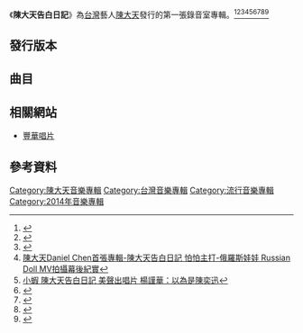 {{Infobox album
| name       = 陳大天告白日記
| type       = 專輯
| artist     = [[陳大天|陳大天]]
| cover      = 
| released   = 2014年11月11日 <small>([[中華民國|臺灣]])</small>
| genre      = [[流行音樂|流行音樂]]
| label      = [[豐華唱片|豐華唱片]]
| producer   = 
| prev_title = 
| prev_year  = 
| next_title = [[一百種失戀的方法|一百種失戀的方法]]
| next_year  = 2016 <!-- 6月21日 -->
}}
《'''陳大天告白日記'''》為[[台灣|台灣]]藝人[[陳大天|陳大天]]發行的第一張錄音室專輯。<ref>{{Cite web |url=http://ent.ltn.com.tw/news/breakingnews/1154672 |title=陳大天告白遭打槍滿身彈孔寫成新歌 |accessdate=2016-08-03 |archive-date=2016-08-19 |archive-url=https://web.archive.org/web/20160819164503/http://ent.ltn.com.tw/news/breakingnews/1154672 |dead-url=no }}</ref><ref>{{Cite web |url=http://ent.appledaily.com.tw/enews/article/entertainment/20141121/36214557/ |title=陳大天與天王周杰倫的「天倫之樂」組合共譜〈俄羅斯娃娃〉 |accessdate=2016-08-03 |archive-date=2016-08-15 |archive-url=https://web.archive.org/web/20160815011803/http://ent.appledaily.com.tw/enews/article/entertainment/20141121/36214557/ |dead-url=no }}</ref><ref>{{Cite web |url=http://ent.appledaily.com.tw/enews/article/entertainment/20141103/36184458/ |title=小蝦化聲陳大天出輯 撞臉威爾史密斯太瞎 |accessdate=2016-08-03 |archive-date=2016-08-15 |archive-url=https://web.archive.org/web/20160815005819/http://ent.appledaily.com.tw/enews/article/entertainment/20141103/36184458/ |dead-url=no }}</ref><ref>[https://www.youtube.com/watch?v=z5KAThOrlMY 陳大天Daniel Chen首張專輯-陳大天告白日記 怕怕主打-俄羅斯娃娃 Russian Doll MV拍攝幕後紀實]</ref><ref>[https://www.youtube.com/watch?v=MIf3aP9YfhA 小蝦 陳大天告白日記 美聲出唱片 楊謹華：以為是陳奕迅]</ref><ref>{{Cite web |url=http://jamie0128.pixnet.net/blog/post/108167938-%E3%80%90%E5%B0%88%E8%BC%AFreview%E3%80%91%E3%80%8A%E9%99%B3%E5%A4%A7%E5%A4%A9%E5%91%8A%E7%99%BD%E6%97%A5%E8%A8%98%E3%80%8B%E6%97%A2%E8%AA%A0%E6%87%87%E5%8F%88%E7%98%8B |title=【專輯Review】《陳大天告白日記》既誠懇又瘋狂的絕妙新人 |accessdate=2016-08-03 |archive-date=2016-09-16 |archive-url=https://web.archive.org/web/20160916093246/http://jamie0128.pixnet.net/blog/post/108167938-%e3%80%90%e5%b0%88%e8%bc%afreview%e3%80%91%e3%80%8a%e9%99%b3%e5%a4%a7%e5%a4%a9%e5%91%8a%e7%99%bd%e6%97%a5%e8%a8%98%e3%80%8b%e6%97%a2%e8%aa%a0%e6%87%87%e5%8f%88%e7%98%8b |dead-url=no }}</ref><ref>{{Cite web |url=https://www.kkbox.com/tw/tc/album/52y1SGKnMOtue.0FHcjn0091-index.html |title=KKBOX |accessdate=2016-08-03 |archive-date=2016-08-22 |archive-url=https://web.archive.org/web/20160822091435/https://www.kkbox.com/tw/tc/album/52y1SGKnMOtue.0FHcjn0091-index.html |dead-url=no }}</ref><ref>{{Cite web |url=http://star.ettoday.net/news/424758 |title=這招不要學！「小蝦」陳大天告白竟送XX　嚇跑曖昧對象 |accessdate=2016-08-03 |archive-date=2016-08-20 |archive-url=https://web.archive.org/web/20160820145849/http://star.ettoday.net/news/424758 |dead-url=no }}</ref><ref>{{Cite web |url=http://www.epochtimes.com/b5/14/11/12/n4293884.htm |title=小蝦告白遭拒 楊謹華出主意斷桃花 |accessdate=2016-08-03 |archive-date=2016-08-19 |archive-url=https://web.archive.org/web/20160819162356/http://www.epochtimes.com/b5/14/11/12/n4293884.htm |dead-url=no }}</ref>

==發行版本==

==曲目==
{{Tracklist
| total_length = 

| title1 = 俄羅斯娃娃 
| note1 = 
| longnote1 = 
| music1 =
| lyrics1 = 
| arranger1 = 
| producer1 = 
| length1 = 

| title2 = 每每
| note2 = 
| longnote2 = [[八大電視|八大電視]]韓劇《[[不要戀愛要結婚|不要戀愛要結婚]]》片頭曲
| music2 = 
| lyrics2 = 
| arranger2 = 
| producer2 = 
| length2 =

| title3 = Rock N Roll is Dead
| note3 = 
| longnote3 = 
| music3 = 
| lyrics3 = 
| arranger3 = 
| producer3 = 
| length3 = 

| title4 = Line 886
| note4 = 
| longnote4 = 
| music4 = 
| lyrics4 = 
| arranger4 = 
| producer4 = 
| length4 = 

| title5 = 釣蝦
| note5 = 
| longnote5 = 
| music5 = 
| lyrics5 = 
| arranger5 = 
| producer5 = 
| length5 = 

| title6 = 無能為力
| note6 = 
| longnote6 = 
| music6 = 
| lyrics6 = 
| arranger6 = 
| producer6 = 
| length6 = 

| title7 = 娘子啊 快跟牛魔王出來看上帝
| note7 = 
| longnote7 = 
| music7 = 
| lyrics7 = 
| arranger7 = 
| producer7 = 
| length7 =

| title8 =南丁格爾
| note8 = 
| longnote8 = 
| music8 = 
| lyrics8 = 
| arranger8 = 
| producer8 = 
| length8 = 

| title9 =別人的女人
| note9 = 
| longnote9 = 
| music9 =
| lyrics9 = 
| arranger9 = 
| producer9 = 
| length9 = 

| title10 =金槍不倒
| note10 = 
| longnote10 = 
| music10 = 
| lyrics10 = 
| arranger10 = 
| producer10 = 
| length10 = 

}}

== 相關網站 ==
*[http://www.forward.com.tw/artist-list.html 豐華唱片] {{Wayback|url=http://www.forward.com.tw/artist-list.html |date=20160807163848 }}

== 參考資料 ==
{{reflist}}

{{陳大天}}
[[Category:陳大天音樂專輯|Category:陳大天音樂專輯]]
[[Category:台灣音樂專輯|Category:台灣音樂專輯]]
[[Category:流行音樂專輯|Category:流行音樂專輯]]
[[Category:2014年音樂專輯|Category:2014年音樂專輯]]